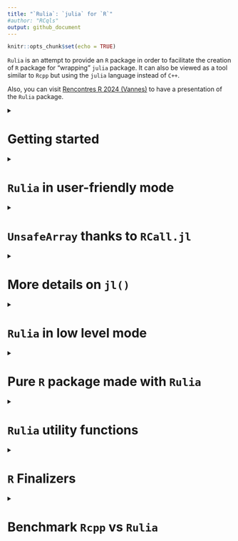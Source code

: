 ```yaml
---
title: "`Rulia`: `julia` for `R`"
#author: "RCqls"
output: github_document
---
```

<!-- Rscript -e "rmarkdown::render('README.Rmd')";rm README.html -->
```r
knitr::opts_chunk$set(echo = TRUE)
```

`Rulia` is an attempt to provide an `R` package in order to facilitate the creation of `R` package for "wrapping" `julia` package. It can also be viewed as a tool similar to `Rcpp` but using the `julia` language instead of `C++`. 

Also, you can visit [Rencontres R 2024 (Vannes)](https://cqls.dyndoc.fr/Rulia/talk) to have a presentation of the `Rulia` package.

<details>
  <summary><h1>Getting started</h1></summary>

This is an attempt to embed the `julia` language in `R`.

Let us notice that there already exist alternatives `R` packages (see [`JuliaCall`](https://github.com/Non-Contradiction/JuliaCall) README page for a complete list).
[`JuliaCall`](https://github.com/Non-Contradiction/JuliaCall) is the main one. However, the big difference between `Rulia` and `JuliaCall` is that `JuliaCall` depends on the `R` package `Rcpp` and the `julia` package `RCall.jl`.
In other words, `Rulia` only depends on the C APIs of `R` and `julia`. There is then **no dependencies** (except `julia`). 

Also `Rulia` is the next step of the preliminary project called [`jl4R`](https://github.com/rcqls/jl4R) started more than 10 years ago. The author thinks that `Rulia` is a funnier name than `jl4R`. 

## Install

1.  `julia` installation (all Operating Systems)

    Go to [Julia](https://julialang.org/downloads/)

    1. For any Operation system (Windows, MacOS and linux), as proposed first in the `julia` download page, prefer the `juliaup` installation one.
    It offers multi-installation of different versions of `julia`.
    2. Alternative installation (**to avoid** if possible)is to install `julia` from a binary installer to download. 
    For Windows users don’t forget to select `PATH` in the installer

2. In the `julia` console, install `DataFrames.jl`, `CategoricalArrays.jl`:
```bash
# julia mode package (type `]`) and then: add DataFrames, CategoricalArrays
# Optionnally, try to install later RCall.jl which is not mandatory for using Rulia
```

2.  Install `Rulia`

    * From binary (**Windows user only**)
        0. **NB**: this method can be obsolete if the release is too old
        1. Donwload [Rulia_0.1.0.zip](https://github.com/rcqls/Rulia/releases/download/v0.1.0/Rulia_0.1.0.zip) and install it inside R
        2. Inside a terminal:
        Whether `julia` is installed with `juliaup` or you specified the `PATH` when launching the binary installer, loading (`library(Rulia)/require(Rulia)`) `Rulia` inside `R` would normally just work.

    * From source (**all Operating System**)
    
        1. Windows user need the following setup:

            - Install [RTools](https://cran.r-project.org/bin/windows/Rtools/) and a
            terminal with bash (for instance, [Git
            Bash](https://gitforwindows.org/))
            - Add `Rscript` in the `PATH` environment variable (see for example [this
            page](https://www.hanss.info/sebastian/post/rtools-path/))
        2.  Bash installation (all Operating Systems): choose one of these options
            1. **remote install** with `remotes` R package and `curl` required
            
            Click the `copy` button to copy the following line and paste it in a `bash` terminal:
            ```bash
            /bin/bash -c "$(curl -fsSL https://raw.githubusercontent.com/rcqls/Rulia/HEAD/inst/install.sh)"
            ```
            2. **remote install** with `remotes` R package and `Rscript` required
            
            Click the `copy` button to copy the following lines and paste it in a `bash` terminal:
            ```bash
            export JULIA_DIR=$(julia -e "p=joinpath(splitpath(Sys.BINDIR)[1:end-1]);print(Sys.iswindows() ? replace(p, Base.Filesystem.path_separator => '/') : p)")
            Rscript -e 'remotes::install_github("rcqls/Rulia",force=TRUE,build=FALSE)'
            ```
            3. **copy of Rulia source from git** (`git` required)

            Click the `copy` button to copy the following lines and paste it in a `bash` terminal:
            ```bash
            # cd <RuliaRootDir> (where <RuliaRootDir> is the root directory of your choice where Rulia source will be copied)
            git clone https://github.com/rcqls/Rulia
            export JULIA_DIR=$(julia -e "p=joinpath(splitpath(Sys.BINDIR)[1:end-1]);print(Sys.iswindows() ? replace(p, Base.Filesystem.path_separator => '/') : p)")
            R CMD INSTALL Rulia
            ```
            To update next time without cloning Rulia repo, click the `copy` button to copy the following lines and paste
          it in a `bash` terminal: 
            ```bash
            # cd <RuliaRootDir>/Rulia
            git pull
            export JULIA_DIR=$(julia -e "p=joinpath(splitpath(Sys.BINDIR)[1:end-1]);print(Sys.iswindows() ? replace(p, Base.Filesystem.path_separator => '/') : p)")
            R CMD INSTALL .
            ```

3. Install the followiwng `julia` packages required for `Rulia` in statistic mode: `DataFrames`, `CategoricalArrays`.

## Quick live session

```r
require(Rulia)
jl(`1`)
jl(1)
v_jl <- jl(c(1,3,2))
v_jl        # notice the julia output format 
class(v_jl)
typeof(v_jl)
jltypeof(v_jl)
R(v_jl)     # here the R output format 
## a potentially useful task is to call a julia fonction applied on an R ao object
jl(sum)(c(1,3,2))           # the result is a julia object (here a jlvalue R object)
# and then get the result as an R object
jl(sum)(c(1,3,2)) |> R()    # corresponding in the julia side to `sum([1.0, 3.0, 2.0])`
```

The only thing to do in order to initialize `julia` is to load the library `Rulia`.

Then, it is pretty direct to:

1. convert an `R` object to `julia` object (in fact, a `jlvalue` external pointer in the `R` side)
1. apply a `julia` function to the `R` object
1. and finally convert the `julia` result to an `R` object
</details>

<details>
<summary><h1><code>Rulia</code> in user-friendly mode</h1></summary>

1. `Rulia` package when loaded, initializes a `julia` session useable inside the current `R` session.
1. `jl()` is the **only user friendly function** to use in order to:

* execute regular  `julia` code inside `R`
* convert `R` object in `julia` object
* call `julia` function returned by `jl()` function itself
* define `julia` variable(s) directly inside the `julia` session

<details><summary><h2><code>jl()</code>: <code>julia</code> code evaluation</h2></summary>

Thanks to the `jl()` function, `Rulia` allows us to execute `julia` (possibly multilines) expression given with expression between backticks "\`" (i.e. of class `name` or type `symbol` in the `R` side).

```r
jl(`[1,3,2]`)
jl(`[1.0,3.0,2.0]`)
jl(`(a=1,b=[1,3])`)
jl(`[
    1.0,
    3.0,
    2.0
    ]`)
```

All these commands return `jlvalue` objects which are `R` external pointers
wrapping `jl_value_t*` values.
</details>
<details><summary><h2><code>jl()</code>: <code>julia</code> converter of <code>R</code> objects</h2></summary>

A lot of `R` objects can be converted in `julia` objects by simply put them as argument of the `jl()` function.

```r
jl(c("one","three","two"))
jl(c(TRUE,FALSE,TRUE))
jl(c(1L,3L,2L))
jl(TRUE)
jl(1L)
jl(1)
jl("1")
jl(matrix("one"))
jl(list(a=c(TRUE,FALSE,TRUE), b=1L))
jl(2 * sin(1:3))    # this is a R call
2 * sin(1:3)
```
</details>
<details><summary><h2><code>jl()</code>: <code>julia</code> function  call inside <code>R</code></h2></summary>

The main use of the `Rulia` package is to call `julia` function (in fact, `julia` method because of the implicit **multiple dispatching** provided by `julia`) inside the `R` system. The more challenging goal of `Rulia` is to try to provide a `R` syntax to call `julia` function which as most as possible close to the original `julia` syntax.

Let us start with a simple example.

```r
## An utility function to fix the seed of Random number in julia

```

```r
jl_set.seed(12) # to fix the seed 
jl(rand)(`2`)   # julia integer
jl(rand)(2L)    # implicitly converted R integer
```

Also `jl_set.seed()` is a facility function equivalent to:

```r
jl_set.seed
jlusing(Random)
jl(`Random.seed!`)(12L)
```

In fact both these lines are user-friendy simplified versions of what would be necessary to call:

```r
jl(rand)(jl(`2`))   # julia integer
jl(rand)(jl(2L))    # implicitly converted R integer
```

The challenging primary goal in `Rulia` is:

    An expression in `Rulia` only need a unique `jl()` call (whenever many `jl()` calls would be normally necessary).

How is a such trick possible?

Let us first observe the result returned  when the argument of `jl()` is an expression of a `julia function`.

```r
jl(`sum`)       # the usual way
jl(sum)         # which is equivalent to the simplified way thanks to R
class(jl(sum))  # this is not directly a jlvalue R object
```

Let us comment what is special here. `jl(sum)` should normally returns an `R` object of class `jlvalue`.
But since our goal is to apply the function, `jl(sum)` is tranformed in a `jlfunction` that can be called with arguments that need to be `R` objects of class `jlvalue`.
Thanks to the metaprogramming provided by `R`, one only needs to provide the arguments of the `jlfunction` with:

* `R` objects implicitly converted to `jlvalue` objects  
* `julia` expressions given between backticks also implicitly executed (for you) in the `julia` side to finally provide `jlvalue` results  

The main point is that no need of `jl()` is required whe specifying arguments of the `jlfunction`.

Notice also that the `rand` `julia` function needs an integer as argument so:

```r
jl(rand)(2)    # fails (use summary R generic function to have the complete julia output)
```

`julia` function with keyword-arguments can be called too:
```r
jl(sum)(1:10)           # an integer
jl(sum)(1:10, init=12)  # a double
```

</details>

<details><summary><h2><code>jl()</code>: <code>julia</code> variable(s) from <code>R</code></h2></summary>
```r
jl(a=jl(rand)(2L), b=1:3, c=`1:3`)
jl(a)
jl(b)
jl(c)
jl(collect)(c)
jl(`c.start, c.stop`)
```

A special conflict case may happen now if `b` is also a `R` variable.

```r
jl(b)
b <- 10
jl(b)
## Also notice that
jl(`b`) # Not a julia variable since jl(`b`) is equivalent to jl(b) in R
## To access the b julia variable
jl()$b  # as explained in the next section
```
</details>

<details><summary><h2><code>jl()</code>: <code>julia</code> variables environment</code></h2></summary>

Without any argument, `jl()` returns the list of all `julia` variables in the `Main` module.

```r
jl()
```

It is also possible to access a specific `julia` variable from the `julia` variables environment `R` object. 

```r
jl()$b  # b variable in Main module
jl()$c  # c does not exist and then fails
```

</details>

<details><summary><h2>
<code>R()</code>: <code>R</code> converter of <code>julia</code> objects
</h2></summary>

The converse conversion of `jl()` is `R()` 

```r
R(jl(rand)(2L))
jl(rand)(2L) |> R()
```
 </details>

<details><summary><h2><code>Rulia</code> in the statistic context</h2></summary>

* `DataFrame` (`julia` side) and `data.frame` (`R` side)

```r
require(Rulia)
jlusing(DataFrames)
jl(`(a=1,b=DataFrame(a=1:3,b=2:4))`) -> nt_jl
nt_jl
list(jltypeof(nt_jl), typeof(nt_jl), class(nt_jl))
nt_jl$b # suer-friendly access of a julia NamedTuple in the R style
```

To compute `julia` code needs to be put between two backticks and not between quote or double quote (which is a regular `R` character object to be converted in `julia`). It is better to insist, don't confuse the third line before and the first following one (which returns a simple `julia` object of type `String`):

```r
jl("(a=1,b=DataFrame(a=1:3,b=2:4))") -> str_jl
str_jl
list(jltypeof(str_jl), typeof(str_jl), class(str_jl))
```

As expected, `Rulia` offers conversion in both directions, `julia` to `R` and conversely `R` to `julia`

```r
nt_R <- R(nt_jl)
nt_R
```

and conversely `R` to `julia`

```r
jl(nt_R)
jl(nt_R$b)
```

* `CategoricalArray` (`julia` side) and `factor` (`R` side)

```r
require(Rulia)
jlusing(CategoricalArrays)
ca_jl <- jl(`categorical(["titi","toto","titi"])`)
ca_jl
list(jltypeof(ca_jl), typeof(ca_jl), class(ca_jl))
```

Below, the conversion `julia` to `R`

```r
ca_R <- R(ca_jl)
ca_R
```

and conversely, the conversion `R` to `julia`

```r
jl(ca_R)
```
</details>
</details>


<details>
<summary><h1><code>UnsafeArray</code> thanks to <code>RCall.jl</code></h1></summary>
Conversion of `R` object to `julia` system can be magically avoided thanks to `RCall.jl`. 
After installing `RCall.jl` and loading `jlinclude(Rulia::RCall)`, one can have access to this feature.
`R()` which is usually used for conversion of `julia` object to `R` object is here exceptionnally used as a "wrapper" of `R` vector into a `jlvalue` object pointing to a `julia` of type `Array` and `R` class `UnsafeArray` (since derived from the `unsafe_array()` `julia` function introduced by `RCall.jl`) sharing the same memory of the original `R` vector.
This feature as illustrated below can be applied to `R` vector of type `double`, `integer`, `complex` but not `character`. Notice that `logical` vector is considered in `julia` as a `Vector{Int32}` since it is the natural representation of `logical` in `R`.

```r
jlinclude(Rulia::RCall)
zz <- runif(3)
zz
Rzz <- R(zz) # jlvalue object wrapping the R object zz
Rzz
class(Rzz)
jl(typeof)(Rzz)
Rzz[1] <- 2
Rzz
## and magically (no conversion)
zz
```

`Rzz` is viewed in the `julia` side as a true `Vector{Float64}` pointing exactly to address of `zz` which is an `R` vector.  
Modifying `Rzz` directly modifies `zz`.

These features also apply for `factor` (the `levels` part being copied in the `julia` side) and for `data.frame` (containing exclusively variables accepting this "wrapping" mode).

```r
jlinclude(Rulia::RCall)
fa <- factor(c("toto", "titi", "toto"))
fa
Rfa <- R(fa) # this is a jlvalue object wrapping fa
Rfa
class(Rfa)
jl(typeof)(Rfa)
Rfa[1] <- "titi"
Rfa
## and magically (no conversion)
fa
```

The main use of this feature is rarely to define `Rzz` and `Rfa` but to directly use `R(zz)` and `R(fa)` as argument(s) of a `julia` function.  

```r
jl(`
function f(x)
    x .= x .+ 2 
end
`)
 
jl(f)(R(zz))
## and the magic part
zz
```

Important to notice that no change of dimension has to be done in the `julia` side. The `julia` wrapper can only read or update value(s).

</details>

<details>
<summary><h1>More details on <code>jl()</code></h1></summary>
TODO
</details>

<details>
<summary><h1><code>Rulia</code> in low level mode</h1></summary>

<details><summary><h2>safe <code>jleval</code> mode</h2></summary>

In `Rulia`, `jl` mode offers a way to call a **safe** low level mode called `jleval` mode that relies mainly to three main functions: 

* `jlvalue()` to convert `R` object to `jlvalue` wrapper of a `julia` object (as already seen previously)
* `jleval()` to evaluate a `julia` expression as its character argument
* `jlcall()` to call function by its name given as a character and safe since protected by a try/catch `` 

In fact, `jl` mode uses the metaprogramming and lazziness offered by `R` to avoid the use of quote in order to write `julia` code as expressed in the foolowing example.

```r
jleval("[1,3,4]")   # jl(`[1,2,3]`)
jleval("VERSION")   # jl(VERSION)

jleval("            
f(x,y) = x + y
(f(2,3), f(1.0,3))
")

## jlvalue() is faster than jl() here
jlvalue(TRUE)       # jl(TRUE)
jlvalue(1L)         # jl(1L)
jlvalue(1)          # jl(1)
jlvalue("1.0")      # jl("1.0") 
jlvalue(c(TRUE, 1L, 1, "1.0"))      # jl(c(TRUE, 1L, 1, "1.0"))
jlvalue(list(TRUE, 1L, 1, "1.0"))   # jl(list(TRUE, 1L, 1, "1.0"))

jleval('a =[true, 1, 1.0, "1.0"]')  # jl(`a =[true, 1, 1.0, "1.0"]`)
jleval('a')                         # jl(a)
jleval('b = (true, 1, 1.0, "1.0")') # jl(`b = (true, 1, 1.0, "1.0")`)
jleval('b')                         # jl(b)
## error below don't crash
jleval('b = (true, 1, 1.0, "1.0"')  # jl(`b = (true, 1, 1.0, "1.0"`)

jleval("sum")                       # jl(sum)
jleval("typeof(sum)")               # jl(typeof)(sum)
jlcall("sum", jleval("[1,3,2]"))    # jl(sum)(`[1,3,2]`)
jlcall("sum", c(1, 3, 2), init = 4) # jl(sum)(c(1,3,2), init=4)
jlcall("isa", jleval("sum"), jleval("Function"))    # jl(isa)(sum, Function)
jlfunc(jleval("sum"), c(1,3,2), init = 4)           # in fact it is what jl(isa) does
jleval("sum isa Function")                          # jl(`sum isa Function`)
```

The bad part of this safe low level mode is the performance issue. Indeed, these functions are not the most efficient since they are not as closed as the `julia C API`. An unsafe low level mode, called `jlvalue_eval` mode, naturally exists in `Rulia` that express the closest as possible the `julia C API`.
</details>

<details><summary><h2>unsafe <code>jlvalue_eval</code> mode</h2></summary>

As expressed before, this mode is **unsafe** and the user should be sure that the `julia` expression is correct. 
One can think of using this mode in some development package where efficiency really matters.

`jleval()` and `jlcall()` functions are then replaced by `jlvalue_eval()` and `jlvalue_call()` functions respectively.

```r
jlvalue_eval("[1,3,4]")
jlvalue_eval("VERSION")

jlvalue_eval("
f(x,y) = x + y
(f(2,3), f(1.0,3))
")

jlvalue_eval('a = [true, 1, 1.0, "1.0"]')
jlvalue_eval('a')
jlvalue_eval('b = (true, 1, 1.0, "1.0")')
jlvalue_eval('b')
## error below would crash badly
# jlvalue_eval('b = (true, 1, 1.0, "1.0"')

jlvalue_eval("sum")
jlvalue_eval("typeof(sum)")
jlvalue_call("sum",jlvalue_eval("[1,3,2]"))
jlvalue_func(jlvalue_eval("sum"),jlvalue_eval("[1,3,2]"))
## Notice that this is not possible: jlvalue_call("sum", jlvalue([1,3,2]), init=4)")
```

Also, in this mode

</details>

</details>

<details>
<summary><h1>Pure <code>R</code> package made with <code>Rulia</code></h1></summary>
TODO
</details>

<details>
<summary><h1><code>Rulia</code> utility functions</h1></summary>
TODO
</details>

<details>
<summary><h1><code>R</code> Finalizers</h1></summary>

Following the documentation on embedding `julia`, a system of preserved
references to `julia` values has been created. An `R` finalizer is
assiocated to each `jlvalue` object (in fact, an `R` external pointer
wrapping some `jl_value_t*` value). Whenever the `jlvalue` is gabarge
collected, the reference on the associated `julia` value is also
dereferenced which is then cleaned up by the `julia` garbage collector.

Since the `julia` session is  not persistent when the `R` session is, what happens if a `jlvalue` object is still in the Workspace (environment return by `globalenv()` or `.GlobalEnv`).

</details>

<details>
<summary><h1>Benchmark <code>Rcpp</code> vs <code>Rulia</code></h1></summary>
```r
require(microbenchmark)
load("../microbenchmark/RcppVsRulia.RData")
options(width=120)
```

```r
summary_mbs <- round(sapply(1:6, function(i) sapply(1:28, function(k) mean((mbs[[i]][mbs[[i]]$expr == levels(mbs[[i]]$expr)[3],]$time)) / mean((mbs[[i]][mbs[[i]]$expr == levels(mbs[[i]]$expr)[k],]$time)))),2)
rownames(summary_mbs) <- levels(mbs[[1]]$expr)
colnames(summary_mbs)<- names(mbs)
summary_mbs
```

```r
mbs[["n=1000"]]
```

```r
mbs[["n=10000"]]
```

```r
mbs[["n=1e+05"]]
```

```r
mbs[["n=1e+06"]]
```

```r
mbs[["n=1e+07"]]
```

```r
mbs[["n=1e+08"]]
```

</details>